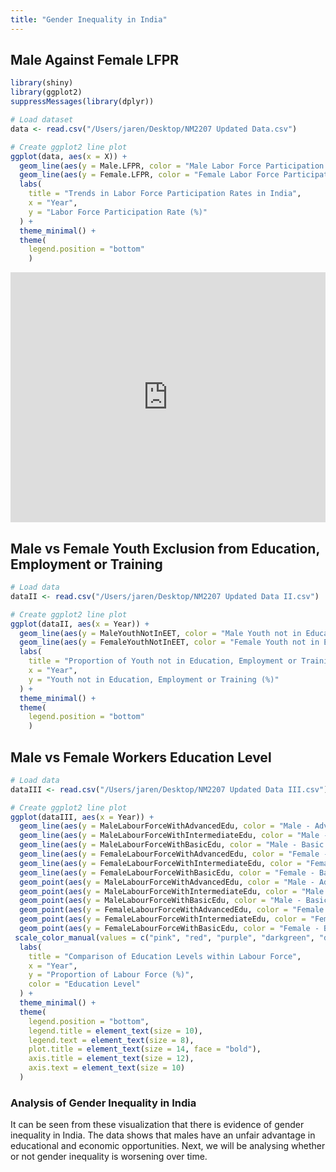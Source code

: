 ```yaml
---
title: "Gender Inequality in India"
---
```


## Male Against Female LFPR



```r

library(shiny)
library(ggplot2)
suppressMessages(library(dplyr))

# Load dataset
data <- read.csv("/Users/jaren/Desktop/NM2207 Updated Data.csv")

# Create ggplot2 line plot
ggplot(data, aes(x = X)) +
  geom_line(aes(y = Male.LFPR, color = "Male Labor Force Participation Rate")) + 
  geom_line(aes(y = Female.LFPR, color = "Female Labor Force Participation Rate")) +
  labs(
    title = "Trends in Labor Force Participation Rates in India",
    x = "Year",
    y = "Labor Force Participation Rate (%)"
  ) +
  theme_minimal() +
  theme(
    legend.position = "bottom"
    )

```

<iframe height="400" width="100%" frameborder="no" src="https://deludedjaren.shinyapps.io/Shiny2207/"> </iframe>

## Male vs Female Youth Exclusion from Education, Employment or Training

```r

# Load data
dataII <- read.csv("/Users/jaren/Desktop/NM2207 Updated Data II.csv")

# Create ggplot2 line plot
ggplot(dataII, aes(x = Year)) +
  geom_line(aes(y = MaleYouthNotInEET, color = "Male Youth not in Education, Employment or Training")) + 
  geom_line(aes(y = FemaleYouthNotInEET, color = "Female Youth not in Education, Employment or Training")) +
  labs(
    title = "Proportion of Youth not in Education, Employment or Training",
    x = "Year",
    y = "Youth not in Education, Employment or Training (%)"
  ) +
  theme_minimal() +
  theme(
    legend.position = "bottom"
    )


```
## Male vs Female Workers Education Level

```r

# Load data
dataIII <- read.csv("/Users/jaren/Desktop/NM2207 Updated Data III.csv")

# Create ggplot2 line plot
ggplot(dataIII, aes(x = Year)) +
  geom_line(aes(y = MaleLabourForceWithAdvancedEdu, color = "Male - Advanced Education")) +
  geom_line(aes(y = MaleLabourForceWithIntermediateEdu, color = "Male - Intermediate Education")) +
  geom_line(aes(y = MaleLabourForceWithBasicEdu, color = "Male - Basic Education")) +
  geom_line(aes(y = FemaleLabourForceWithAdvancedEdu, color = "Female - Advanced Education")) + 
  geom_line(aes(y = FemaleLabourForceWithIntermediateEdu, color = "Female - Intermediate Education")) +
  geom_line(aes(y = FemaleLabourForceWithBasicEdu, color = "Female - Basic Education")) +
  geom_point(aes(y = MaleLabourForceWithAdvancedEdu, color = "Male - Advanced Education")) +
  geom_point(aes(y = MaleLabourForceWithIntermediateEdu, color = "Male - Intermediate Education")) +
  geom_point(aes(y = MaleLabourForceWithBasicEdu, color = "Male - Basic Education")) +
  geom_point(aes(y = FemaleLabourForceWithAdvancedEdu, color = "Female - Advanced Education")) +
  geom_point(aes(y = FemaleLabourForceWithIntermediateEdu, color = "Female - Intermediate Education")) +
  geom_point(aes(y = FemaleLabourForceWithBasicEdu, color = "Female - Basic Education")) +
 scale_color_manual(values = c("pink", "red", "purple", "darkgreen", "darkblue", "darkgrey")) +
  labs(
    title = "Comparison of Education Levels within Labour Force",
    x = "Year",
    y = "Proportion of Labour Force (%)",
    color = "Education Level"
  ) +
  theme_minimal() +
  theme(
    legend.position = "bottom",
    legend.title = element_text(size = 10),
    legend.text = element_text(size = 8),
    plot.title = element_text(size = 14, face = "bold"),
    axis.title = element_text(size = 12),
    axis.text = element_text(size = 10)
  )


```
### Analysis of Gender Inequality in India
It can be seen from these visualization that there is evidence of gender inequality in India. The data shows that males have an unfair advantage in educational and economic opportunities. Next, we will be analysing whether or not gender inequality is worsening over time.